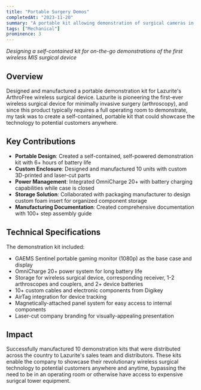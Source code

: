 ```yaml
---
title: "Portable Surgery Demos"
completedAt: "2023-11-20"
summary: "A portable kit allowing demonstration of surgical cameras in the absence of a full operating room"
tags: ["Mechanical"]
prominence: 3
---
```


_Designing a self-contained kit for on-the-go demonstrations of the first wireless MIS surgical device_

## Overview

Designed and manufactured a portable demonstration kit for Lazurite's ArthroFree wireless surgical device. Lazurite is pioneering the first-ever wireless surgical device for minimally invasive surgery (arthroscopy), and since this product typically requires a full operating room to demonstrate, my task was to create a self-contained, portable kit that could showcase the technology to potential customers anywhere.

## Key Contributions

- **Portable Design**: Created a self-contained, self-powered demonstration kit with 6+ hours of battery life
- **Custom Enclosure**: Designed and manufactured 10 units with custom 3D-printed and laser-cut parts
- **Power Management**: Integrated OmniCharge 20+ with battery charging capabilities while case is closed
- **Storage Solution**: Collaborated with packaging manufacturer to design custom foam insert for organized component storage
- **Manufacturing Documentation**: Created comprehensive documentation with 100+ step assembly guide

## Technical Specifications

The demonstration kit included:

- GAEMS Sentinel portable gaming monitor (1080p) as the base case and display
- OmniCharge 20+ power system for long battery life
- Storage for wireless surgical device, corresponding receiver, 1-2 arthroscopes and couplers, and 2+ device batteries 
- 10+ custom cables and electronic components from Digikey
- AirTag integration for device tracking
- Magnetically-attached panel system for easy access to internal components
- Laser-cut company branding for visually-appealing presentation

## Impact

Successfully manufactured 10 demonstration kits that were distributed across the country to Lazurite's sales team and distributors. These kits enable the company to showcase their revolutionary wireless surgical technology to potential customers anywhere and anytime, bypassing the need to be in an operating room or otherwise have access to expensive surigcal tower equipment. 
